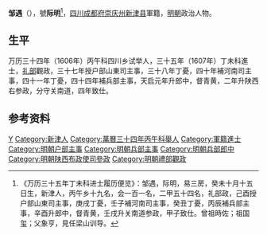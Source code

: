 '''邹遇'''（{{bd|？||？||}}），號'''际明'''<ref>《万历三十五年丁未科进士履历便览》：邹遇，际明，易三房，癸未十月十五日生，新津人，丙午乡十九名，会一百一名，二甲五十四名，礼部政，己酉授户部山東司主事，庚戌丁憂，壬子補河南司主事，癸丑丁憂，丙辰補兵部主事，辛酉升郎中，督青黄，壬戌升关南道参政，甲子致仕。曾祖時佐；祖国玺；父象亨，見任梁山训导。</ref>，[[四川|四川]][[成都府|成都府]][[崇庆州|崇庆州]][[新津县|新津县]]軍籍，[[明朝|明朝]]政治人物。

== 生平 ==
万历三十四年（1606年）丙午科四川乡试举人，三十五年（1607年）丁未科進士，[[礼部|礼部]]觀政，三十七年授户部山東司主事，三十八年丁憂，四十年補河南司主事，四十一年丁憂，四十四年補兵部主事，天启元年升郎中，督青黄，二年升陕西右参政，分守关南道，四年致仕。

==参考资料==
{{reflist}}

{{萬曆三十五年丁未科殿試金榜}}

{{Authority control}}

{{DEFAULTSORT:}}
[[Category:邹姓|Y]]
[[Category:新津人|Category:新津人]]
[[Category:萬曆三十四年丙午科舉人|Category:萬曆三十四年丙午科舉人]]
[[Category:軍籍進士|Category:軍籍進士]]
[[Category:明朝户部主事|Category:明朝户部主事]]
[[Category:明朝兵部主事|Category:明朝兵部主事]]
[[Category:明朝兵部郎中|Category:明朝兵部郎中]]
[[Category:明朝陕西布政使司參政|Category:明朝陕西布政使司參政]]
[[Category:明朝禮部觀政|Category:明朝禮部觀政]]


{{明朝人物小作品}}